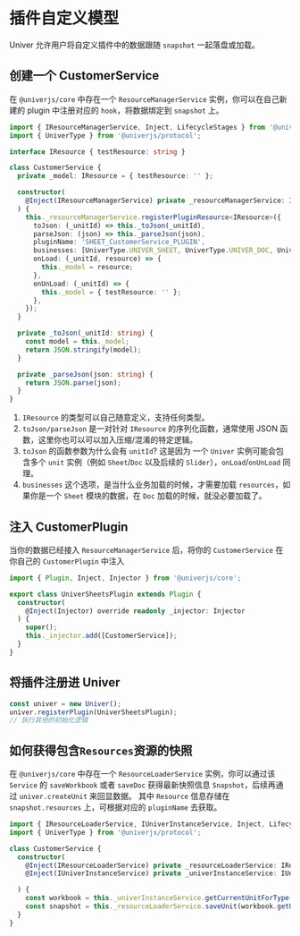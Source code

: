# 插件自定义模型

Univer 允许用户将自定义插件中的数据跟随 `snapshot` 一起落盘或加载。

## 创建一个 CustomerService

在 `@univerjs/core` 中存在一个 `ResourceManagerService` 实例，你可以在自己新建的 plugin 中注册对应的 `hook`，将数据绑定到 `snapshot` 上。

```typescript
import { IResourceManagerService, Inject, LifecycleStages } from '@univerjs/core';
import { UniverType } from '@univerjs/protocol';

interface IResource { testResource: string }

class CustomerService {
  private _model: IResource = { testResource: '' };

  constructor(
    @Inject(IResourceManagerService) private _resourceManagerService: IResourceManagerService
  ) {
    this._resourceManagerService.registerPluginResource<IResource>({
      toJson: (_unitId) => this._toJson(_unitId),
      parseJson: (json) => this._parseJson(json),
      pluginName: 'SHEET_CustomerService_PLUGIN',
      businesses: [UniverType.UNIVER_SHEET, UniverType.UNIVER_DOC, UniverType.UNIVER_SLIDE],
      onLoad: (_unitId, resource) => {
        this._model = resource;
      },
      onUnLoad: (_unitId) => {
        this._model = { testResource: '' };
      },
    });
  }

  private _toJson(_unitId: string) {
    const model = this._model;
    return JSON.stringify(model);
  }

  private _parseJson(json: string) {
    return JSON.parse(json);
  }
}
```

1. `IResource` 的类型可以自己随意定义，支持任何类型。
2. `toJson/parseJson` 是一对针对 `IResource` 的序列化函数，通常使用 JSON 函数，这里你也可以可以加入压缩/混淆的特定逻辑。
3. `toJson` 的函数参数为什么会有 `unitId`? 这是因为 一个 `Univer` 实例可能会包含多个 `unit` 实例（例如 `Sheet`/`Doc` 以及后续的 `Slider`），`onLoad`/`onUnLoad` 同理。
4. `businesses` 这个选项，是当什么业务加载的时候，才需要加载 `resources`，如果你是一个 `Sheet` 模块的数据，在 `Doc` 加载的时候，就没必要加载了。

## 注入 CustomerPlugin

当你的数据已经接入 `ResourceManagerService` 后，将你的 `CustomerService` 在你自己的 `CustomerPlugin` 中注入

```typescript
import { Plugin, Inject, Injector } from '@univerjs/core';

export class UniverSheetsPlugin extends Plugin {
  constructor(
    @Inject(Injector) override readonly _injector: Injector
  ) {
    super();
    this._injector.add([CustomerService]);
  }
}
```

## 将插件注册进 Univer

```typescript
const univer = new Univer();
univer.registerPlugin(UniverSheetsPlugin);
// 执行其他的初始化逻辑
```

## 如何获得包含`Resources`资源的快照

在 `@univerjs/core` 中存在一个 `ResourceLoaderService` 实例，你可以通过该 `Service` 的 `saveWorkbook` 或者 `saveDoc` 获得最新快照信息 `Snapshot`，后续再通过 `univer.createUnit` 来回显数据。
其中 `Resource` 信息存储在 `snapshot.resources` 上，可根据对应的 `pluginName` 去获取。

```typescript
import { IResourceLoaderService, IUniverInstanceService, Inject, LifecycleStages } from '@univerjs/core';
import { UniverType } from '@univerjs/protocol';

class CustomerService {
  constructor(
    @Inject(IResourceLoaderService) private _resourceLoaderService: IResourceLoaderService,
    @Inject(IUniverInstanceService) private _univerInstanceService: IUniverInstanceService

  ) {
    const workbook = this._univerInstanceService.getCurrentUnitForType(UniverType.UNIVER_SHEET)!
    const snapshot = this._resourceLoaderService.saveUnit(workbook.getUnitId());
  }
}
```
